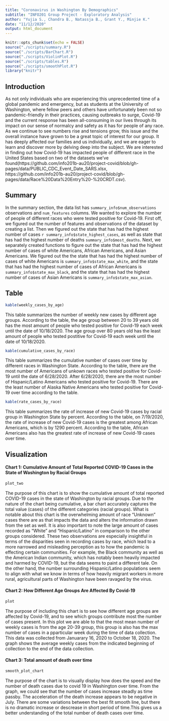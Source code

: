 ```yaml
---
title: "Coronavirus in Washington By Demographics"
subtitle: "INFO201 Group Project - Exploratory Analysis"
author: "Yujia S., Chandra B., Natassja B., Grant Y., Minjie K."
date: "11/12/2020"
output: html_document
---
```


```r
knitr::opts_chunk$set(echo = FALSE)
source("./scripts/summary.R")
source("./scripts/BarChart.R")
source("./scripts/ViolinPlot.R")
source("./scripts/tables.R")
source("./scripts/smoothPlot.R")
library("knitr")
```

## Introduction
As not only individuals who are experiencing this unprecedented time of a global pandemic and emergency, but as students at the University of Washington, where fellow peers and others have unfortunately been not so pandemic-friendly in their practices, causing outbreaks to surge, Covid-19 and the current response has been all-consuming in our lives through its impact on our sense of normalcy and safety as it has for people of any race. As we continue to see numbers rise and tensions grow, this issue and the overall instance have grown to be a great topic of interest for our group. It has deeply affected our families and us individually, and we are eager to learn and discover more by delving deep into the subject. We are interested in finding out how Covid-19 has impacted people of different race in the United States based on two of the datasets we've found(https://github.com/info201b-au20/project-covid/blob/gh-pages/data/PUBLIC_CDC_Event_Date_SARS.xlsx, https://github.com/info201b-au20/project-covid/blob/gh-pages/data/Race%20Data%20Entry%20-%20CRDT.csv).

## Summary
In the summary section, the data list has `summary_info$num_observations` observations and `num_features` columns. We wanted to explore the number of people of different races who were tested positive for Covid-19. First off, we figured out the number of features and observations of the dataset by creating a list. Then we figured out the state that has had the highest number of cases `r summary_info$state_highest_cases`, as well as state that has had the highest number of deaths `summary_info$most_deaths`. Next, we separately created functions to figure out the state that has had the highest number of cases of white Americans, African Americans, and Asian Americans. We figured out the the state that has had the highest number of cases of white Americans is `summary_info$state_max_white`, and the state that has had the highest number of cases of African Americans is `summary_info$state_max_black`, and the state that has had the highest number of cases of Asian Americans is `summary_info$state_max_asian`.

## Table
```r
kable(weekly_cases_by_age)
```
This table summarizes the number of weekly new cases by different age groups. According to the table, the age group between 20 to 39 years old has the most amount of people who tested positive for Covid-19 each week until the date of 10/18/2020. The age group over 80 years old has the least amount of people who tested postitive for Covid-19 each week until the date of 10/18/2020.
```r
kable(cumulative_cases_by_race)
```
This table summarizes the cumulative number of cases over time by different races in Washington State. According to the table, there are the most number of Americans of unkown races who tested positive for Covid-19 until the date of 6/28/2020. After 6/28/2020, there are the most number of Hispanic/Latino Americans who tested positive for Covid-19. There are the least number of Alaska Native Americans who tested positive for Covid-19 over time according to the table.
```r
kable(rate_cases_by_race)
```
This table summarizes the rate of increase of new Covid-19 cases by racial group in Washington State by percent. According to the table, on 7/19/2020, the rate of increase of new Covid-19 cases is the greatest among African Americans, which is by 1290 percent. According to the table, African Americans also has the greatest rate of increase of new Covid-19 cases over time.

## Visualization
#### Chart 1: Cumulative Amount of Total Reported COVID-19 Cases in the State of Washington by Racial Groups
```r
plot_two
```
The purpose of this chart is to show the cumulative amount of total reported COVID-19 cases in the state of Washington by racial groups. Due to the nature of the chart being cumulative, a bar chart accurately captures the total value (cases) of the different categories (racial groups). What is notable about this chart is the overwhelming amount of race “Unknown” cases there are as that impacts the data and alters the information drawn from the set as well. It is also important to note the large amount of cases recorded as “White” and “Hispanic/Latino” in comparison to the other groups considered. These two observations are especially insightful in terms of the disparities seen in recording cases by race, which lead to a more narrowed and misleading perception as to how the pandemic is effecting certain communities. For example, the Black community as well as the American Indian community, which has notably been heavily impacted and harmed by COVID-19, but the data seems to paint a different tale. On the other hand, the number surrounding Hispanic/Latino populations seem to align with what we know in terms of how heavily migrant workers in more rural, agricultural parts of Washington have been ravaged by the virus.

#### Chart 2: How Different Age Groups Are Affected By Covid-19
```r
plot
```
The purpose of including this chart is to see how different age groups are affected by Covid-19, and to see which groups contribute most the number of cases present. In this plot we are able to that the most mean number of weekly cases is from the age 20-39 group, this group is also has the max number of cases in a pparticular week during the time of data collection. This data was collected from Januarary 16, 2020 to October 18, 2020.  The graph shows the average weekly cases from the indicated beginning of collection to the end of the data collection.

#### Chart 3: Total amount of death over time
```r
smooth_plot_chart
```
The purpose of the chart is to visually display how does the speed and the number of death cases due to covid 19 in Washington over time. From the graph, we could see that the number of cases increase steadly as time passby. The acceleration of the death increase appears to be negative in July. There are some variations between the best fit smooth line, but there is no dramatic increase or descrease in short period of time.This gives us a better understanding of the total number of death cases over time. 

